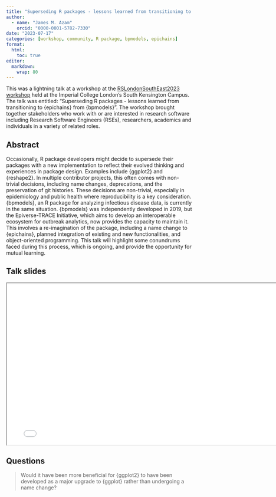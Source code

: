 ```yaml
---
title: "Superseding R packages - lessons learned from transitioning to {epichains} from {bpmodels}"
author: 
  - name: "James M. Azam"
    orcid: "0000-0001-5782-7330"
date: "2023-07-17"
categories: [workshop, community, R package, bpmodels, epichains]
format:
  html:
    toc: true
editor:
  markdown:
    wrap: 80
---
```


This was a lightning talk at a workshop at the [RSLondonSouthEast2023 workshop](https://rslondon.ac.uk/rslondonsoutheast2023/) held at the Imperial
College London's South Kensington Campus. The talk was entitled: "Superseding R packages - lessons learned from transitioning to {epichains} from {bpmodels}".
The workshop brought together stakeholders who work with or are interested in research software including Research Software Engineers (RSEs), researchers, academics and individuals in a variety of related roles.

## Abstract

Occasionally, R package developers might decide to supersede their packages with a new implementation to reflect their evolved thinking and experiences in package design. Examples include {ggplot2} and {reshape2}. In multiple contributor projects, this often comes with non-trivial decisions, including name changes, deprecations, and the preservation of git histories. These decisions are non-trivial, especially in epidemiology and public health where reproducibility is a key consideration. {bpmodels}, an R package for analyzing infectious disease data, is currently in the same situation. {bpmodels} was independently developed in 2019, but the Epiverse-TRACE Initiative, which aims to develop an interoperable ecosystem for outbreak analytics, now provides the capacity to maintain it. This involves a re-imagination of the package, including a name change to {epichains}, planned integration of existing and new functionalities, and object-oriented programming. This talk will highlight some conundrums faced during this process, which is ongoing, and provide the opportunity for mutual learning.

## Talk slides

```{=html}
<iframe width="780" height="438.75" src="RSLondonSE_workshop_2023.pdf" title="James Azam presentation at RSLondonSouthEast, July 2023"></iframe>
```

## Questions

> Would it have been more beneficial for {ggplot2} to have been developed as a major upgrade to {ggplot} rather than undergoing a name change?
